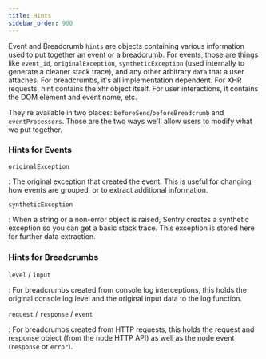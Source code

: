 ```yaml
---
title: Hints
sidebar_order: 900
---
```


Event and Breadcrumb `hints` are objects containing various information used to put together an event or a breadcrumb. For events, those are things like `event_id`, `originalException`, `syntheticException` (used internally to generate a cleaner stack trace), and any other arbitrary `data` that a user attaches. For breadcrumbs, it's all implementation dependent. For XHR requests, hint contains the xhr object itself. For user interactions, it contains the DOM element and event name, etc.

They're available in two places: `beforeSend`/`beforeBreadcrumb` and `eventProcessors`. Those are the two ways we'll allow users to modify what we put together.

### Hints for Events

`originalException`

: The original exception that created the event. This is useful for changing how events are grouped, or to extract additional information.

`syntheticException`

: When a string or a non-error object is raised, Sentry creates a synthetic exception so you can get a basic stack trace. This exception is stored here for further data extraction.

### Hints for Breadcrumbs

`level` / `input`

: For breadcrumbs created from console log interceptions, this holds the original console log level and the original input data to the log function.

`request` / `response` / `event`

: For breadcrumbs created from HTTP requests, this holds the request and response object
(from the node HTTP API) as well as the node event (`response` or `error`).
